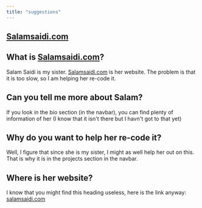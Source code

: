 ```yaml
---
title: "suggestions"
---
```


<Nav act={2} />

# [Salamsaidi.com](https://salamsaidi.com)
## What is [Salamsaidi.com](https://salamsaidi.com)?
Salam Saidi is my sister. [Salamsaidi.com](https://salamsaidi.com) is her website. The problem is that it is too slow, so I am helping her re-code it.
## Can you tell me more about Salam?
If you look in the bio section (in the navbar), you can find plenty of information of her (I know that it isn't there but I havn't got to that yet)
## Why do you want to help her re-code it?
Well, I figure that since she is my sister, I might as well help her out on this. That is why it is in the projects section in the navbar.
## Where is her website?
I know that you might find this heading useless, here is the link anyway: [salamsaidi.com](https://salamsaidi.com)